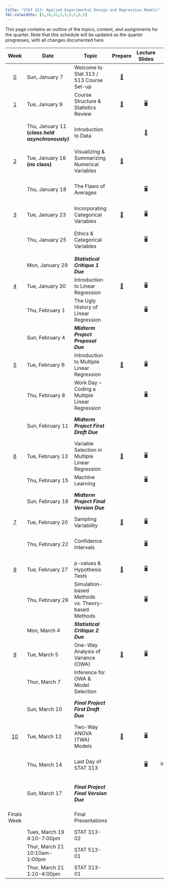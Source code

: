 ```yaml
---
title: "STAT 313: Applied Experimental Design and Regression Models"
tbl-colwidths: [5,10,35,5,5,5,5,5,5]
---
```


This page contains an outline of the topics, content, and assignments for the quarter. Note that this schedule will be updated as the quarter progresses, with all changes documented here.

::: column-screen-inset-right
+-------------------------+---------------------------------------------------+---------------------------------------------------+----------------------------------------------+---------------------------------------------------------------+------------------------------------------------------------------------------------------------------------------------------------------------+----------------------------------------------------+-------------------------------------------------------+---------------------------------------------------------------------------------------------------------------------------------------------------------------------------------------------------+
| Week                    | Date                                              | Topic                                             | Prepare                                      | Lecture Slides                                                | Activity                                                                                                                                       | Lab                                                | Critique                                              | Project                                                                                                                                                                                           |
+:=======================:+===================================================+===================================================+:============================================:+:=============================================================:+:==============================================================================================================================================:+:==================================================:+:=====================================================:+:=================================================================================================================================================================================================:+
| [0](weeks/week-0.qmd)   | Sun, January 7                                    | Welcome to Stat 313 / 513 Course Set-up           | [📖](weeks/week-0.qmd "Course Set-up")       |                                                               |                                                                                                                                                |                                                    |                                                       |                                                                                                                                                                                                   |
+-------------------------+---------------------------------------------------+---------------------------------------------------+----------------------------------------------+---------------------------------------------------------------+------------------------------------------------------------------------------------------------------------------------------------------------+----------------------------------------------------+-------------------------------------------------------+---------------------------------------------------------------------------------------------------------------------------------------------------------------------------------------------------+
| [1](weeks/week-1.qmd)   | Tue, January 9                                    | Course Structure & Statistics Review              | [📖](weeks/week-1.qmd "Week 1 Coursework")   | [🖥](slides/week1-day1-alt.qmd "Week 1 Review Lecture Slides") |                                                                                                                                                |                                                    |                                                       |                                                                                                                                                                                                   |
+-------------------------+---------------------------------------------------+---------------------------------------------------+----------------------------------------------+---------------------------------------------------------------+------------------------------------------------------------------------------------------------------------------------------------------------+----------------------------------------------------+-------------------------------------------------------+---------------------------------------------------------------------------------------------------------------------------------------------------------------------------------------------------+
|                         | Thu, January 11 **(*class held asynchronously)*** | Introduction to Data                              |                                              | [🎥](link to youtube "Video on How to Work in Quarto")        |                                                                                                                                                | [💻](labs/lab-1.qmd "Lab 1") </br> Due January 15  |                                                       |                                                                                                                                                                                                   |
+-------------------------+---------------------------------------------------+---------------------------------------------------+----------------------------------------------+---------------------------------------------------------------+------------------------------------------------------------------------------------------------------------------------------------------------+----------------------------------------------------+-------------------------------------------------------+---------------------------------------------------------------------------------------------------------------------------------------------------------------------------------------------------+
| [2](weeks/week-2.qmd)   | Tue, January 16 **(no class)**                    | Visualizing & Summarizing Numerical Variables     | [📖](weeks/week-2.qmd "Week 2 Coursework")   |                                                               |                                                                                                                                                |                                                    |                                                       |                                                                                                                                                                                                   |
+-------------------------+---------------------------------------------------+---------------------------------------------------+----------------------------------------------+---------------------------------------------------------------+------------------------------------------------------------------------------------------------------------------------------------------------+----------------------------------------------------+-------------------------------------------------------+---------------------------------------------------------------------------------------------------------------------------------------------------------------------------------------------------+
|                         | Thu, January 18                                   | The Flaws of Averages                             |                                              | [🖥](slides/week2-day1.qmd "Week 2 Review Lecture Slides")     |                                                                                                                                                | [💻](labs/lab-2.qmd "Lab 2") </br> Due January 22  |                                                       |                                                                                                                                                                                                   |
+-------------------------+---------------------------------------------------+---------------------------------------------------+----------------------------------------------+---------------------------------------------------------------+------------------------------------------------------------------------------------------------------------------------------------------------+----------------------------------------------------+-------------------------------------------------------+---------------------------------------------------------------------------------------------------------------------------------------------------------------------------------------------------+
| [3](weeks/week-3.qmd)   | Tue, January 23                                   | Incorporating Categorical Variables               | [📖](weeks/week-3.qmd "Week 3 Courswork")    | [🖥](slides/week3-day1-alt.qmd "Week 3 Review Lecture Slides") |                                                                                                                                                |                                                    |                                                       |                                                                                                                                                                                                   |
+-------------------------+---------------------------------------------------+---------------------------------------------------+----------------------------------------------+---------------------------------------------------------------+------------------------------------------------------------------------------------------------------------------------------------------------+----------------------------------------------------+-------------------------------------------------------+---------------------------------------------------------------------------------------------------------------------------------------------------------------------------------------------------+
|                         | Thu, January 25                                   | Ethics & Categorical Variables                    |                                              | [🖥](slides/week3-day2-alt.qmd "Week 3 Review Lab Slides")     |                                                                                                                                                | [💻](labs/lab-3.qmd "Lab 3") </br> Due January 29  |                                                       |                                                                                                                                                                                                   |
+-------------------------+---------------------------------------------------+---------------------------------------------------+----------------------------------------------+---------------------------------------------------------------+------------------------------------------------------------------------------------------------------------------------------------------------+----------------------------------------------------+-------------------------------------------------------+---------------------------------------------------------------------------------------------------------------------------------------------------------------------------------------------------+
|                         | Mon, January 29                                   | ***Statistical Critique 1*** ***Due***            |                                              |                                                               |                                                                                                                                                |                                                    | [✍](critique/critique-1.qmd "Statistical Critique 1") |                                                                                                                                                                                                   |
+-------------------------+---------------------------------------------------+---------------------------------------------------+----------------------------------------------+---------------------------------------------------------------+------------------------------------------------------------------------------------------------------------------------------------------------+----------------------------------------------------+-------------------------------------------------------+---------------------------------------------------------------------------------------------------------------------------------------------------------------------------------------------------+
| [4](weeks/week-4.qmd)   | Tue, January 30                                   | Introduction to Linear Regression                 | [📖](weeks/week-4.qmd "Week 4 Coursework")   | [🖥](slides/week4-day1.qmd "Week 4 Review Lecture Slides")     |                                                                                                                                                |                                                    |                                                       |                                                                                                                                                                                                   |
+-------------------------+---------------------------------------------------+---------------------------------------------------+----------------------------------------------+---------------------------------------------------------------+------------------------------------------------------------------------------------------------------------------------------------------------+----------------------------------------------------+-------------------------------------------------------+---------------------------------------------------------------------------------------------------------------------------------------------------------------------------------------------------+
|                         | Thu, February 1                                   | The Ugly History of Linear Regression             |                                              | [🖥](slides/week4-day2.qmd "Week 4 Review Lab Slides")         |                                                                                                                                                | [💻](labs/lab-4.qmd "Lab 4")                       |                                                       | [📁](project/midterm-proposal.qmd "Midterm Project Proposal")                                                                                                                                     |
+-------------------------+---------------------------------------------------+---------------------------------------------------+----------------------------------------------+---------------------------------------------------------------+------------------------------------------------------------------------------------------------------------------------------------------------+----------------------------------------------------+-------------------------------------------------------+---------------------------------------------------------------------------------------------------------------------------------------------------------------------------------------------------+
|                         | Sun, February 4                                   | ***Midterm Project Proposal Due***                |                                              |                                                               |                                                                                                                                                |                                                    |                                                       | [📁](project/midterm-proposal.qmd "Midterm Project Proposal")                                                                                                                                     |
+-------------------------+---------------------------------------------------+---------------------------------------------------+----------------------------------------------+---------------------------------------------------------------+------------------------------------------------------------------------------------------------------------------------------------------------+----------------------------------------------------+-------------------------------------------------------+---------------------------------------------------------------------------------------------------------------------------------------------------------------------------------------------------+
| [5](weeks/week-5.qmd)   | Tue, February 6                                   | Introduction to Multiple Linear Regression        | [📖](weeks/week-5.qmd "Week 5 Coursework")   | [🖥](slides/week5-day1.qmd "Week 5 Review Lecture Slides")     |                                                                                                                                                |                                                    |                                                       |                                                                                                                                                                                                   |
+-------------------------+---------------------------------------------------+---------------------------------------------------+----------------------------------------------+---------------------------------------------------------------+------------------------------------------------------------------------------------------------------------------------------------------------+----------------------------------------------------+-------------------------------------------------------+---------------------------------------------------------------------------------------------------------------------------------------------------------------------------------------------------+
|                         | Thu, February 8                                   | Work Day -- Coding a Multiple Linear Regression   |                                              | [🖥](slides/week5-day2.qmd "Midterm Project Warm-up Slides")   | [📋](activity/week-5-sample-selection.qmd "Sample Selection & Scope of Inference Activity")                                                    |                                                    |                                                       |                                                                                                                                                                                                   |
+-------------------------+---------------------------------------------------+---------------------------------------------------+----------------------------------------------+---------------------------------------------------------------+------------------------------------------------------------------------------------------------------------------------------------------------+----------------------------------------------------+-------------------------------------------------------+---------------------------------------------------------------------------------------------------------------------------------------------------------------------------------------------------+
|                         | Sun, February 11                                  | ***Midterm Project First Draft Due***             |                                              |                                                               |                                                                                                                                                |                                                    |                                                       | Instructions: [📁](project/midterm-project-directions.qmd "Midterm Project Instructions") </br> Grading Rubric: [✅](project/midterm-project-grading-rubric.qmd "Midterm Project Grading Rubric") |
+-------------------------+---------------------------------------------------+---------------------------------------------------+----------------------------------------------+---------------------------------------------------------------+------------------------------------------------------------------------------------------------------------------------------------------------+----------------------------------------------------+-------------------------------------------------------+---------------------------------------------------------------------------------------------------------------------------------------------------------------------------------------------------+
| [6](weeks/week-6.qmd)   | Tue, February 13                                  | Variable Selection in Multiple Linear Regression  | [📖](weeks/week-6.qmd "Week 6 Coursework")   | [🖥](slides/week6-day1.qmd "Week 6 Review Lecture Slides")     | [📋](activity/week-6-model-selection.qmd "Model Selection Activity")                                                                           |                                                    |                                                       |                                                                                                                                                                                                   |
+-------------------------+---------------------------------------------------+---------------------------------------------------+----------------------------------------------+---------------------------------------------------------------+------------------------------------------------------------------------------------------------------------------------------------------------+----------------------------------------------------+-------------------------------------------------------+---------------------------------------------------------------------------------------------------------------------------------------------------------------------------------------------------+
|                         | Thu, February 15                                  | Machine Learning                                  |                                              | [🖥](slides/week6-day2.qmd "Week 6 Lab Review Slides")         |                                                                                                                                                | [💻](labs/lab-6.qmd "Lab 6")                       |                                                       |                                                                                                                                                                                                   |
+-------------------------+---------------------------------------------------+---------------------------------------------------+----------------------------------------------+---------------------------------------------------------------+------------------------------------------------------------------------------------------------------------------------------------------------+----------------------------------------------------+-------------------------------------------------------+---------------------------------------------------------------------------------------------------------------------------------------------------------------------------------------------------+
|                         | Sun, February 18                                  | ***Midterm Project Final Version Due***           |                                              |                                                               |                                                                                                                                                |                                                    |                                                       | Instructions: [📁](project/midterm-project-directions.qmd "Midterm Project Instructions") </br> Grading Rubric: [✅](project/midterm-project-grading-rubric.qmd "Midterm Project Grading Rubric") |
+-------------------------+---------------------------------------------------+---------------------------------------------------+----------------------------------------------+---------------------------------------------------------------+------------------------------------------------------------------------------------------------------------------------------------------------+----------------------------------------------------+-------------------------------------------------------+---------------------------------------------------------------------------------------------------------------------------------------------------------------------------------------------------+
| [7](weeks/week-7.qmd)   | Tue, February 20                                  | Sampling Variability                              | [📖](weeks/week-7.qmd "Week 7 Coursework")   | [🖥](slides/week7-day1.qmd "Week 7 Review Lecture Slides")     | [📋](activity/week-7-sampling-activity.qmd "Exploring Sampling Concepts")                                                                      |                                                    |                                                       |                                                                                                                                                                                                   |
+-------------------------+---------------------------------------------------+---------------------------------------------------+----------------------------------------------+---------------------------------------------------------------+------------------------------------------------------------------------------------------------------------------------------------------------+----------------------------------------------------+-------------------------------------------------------+---------------------------------------------------------------------------------------------------------------------------------------------------------------------------------------------------+
|                         | Thu, February 22                                  | Confidence Intervals                              |                                              | [🖥](slides/week7-day2.qmd "Week 7 Lab Review Slides")         | [📋](activity/week-7-bootstrap-activity.qmd "Exploring Bootstrap Concepts")                                                                    | [💻](labs/lab-7.qmd "Lab 7") </br> Due February 26 |                                                       |                                                                                                                                                                                                   |
+-------------------------+---------------------------------------------------+---------------------------------------------------+----------------------------------------------+---------------------------------------------------------------+------------------------------------------------------------------------------------------------------------------------------------------------+----------------------------------------------------+-------------------------------------------------------+---------------------------------------------------------------------------------------------------------------------------------------------------------------------------------------------------+
| [8](weeks/week-8.qmd)   | Tue, February 27                                  | p-values & Hypothesis Tests                       | [📖](weeks/week-8.qmd "Week 8 Coursework")   | [🖥](slides/week8-day1.qmd "Week 8 Review Lecture Slides")     |                                                                                                                                                |                                                    |                                                       |                                                                                                                                                                                                   |
+-------------------------+---------------------------------------------------+---------------------------------------------------+----------------------------------------------+---------------------------------------------------------------+------------------------------------------------------------------------------------------------------------------------------------------------+----------------------------------------------------+-------------------------------------------------------+---------------------------------------------------------------------------------------------------------------------------------------------------------------------------------------------------+
|                         | Thu, February 29                                  | Simulation-based Methods vs. Theory-based Methods |                                              | [🖥](slides/week8-day2.qmd "Week 8 Lab Review Slides")         |                                                                                                                                                | [💻](labs/lab-8.qmd "Lab 8") </br> Due March 4     |                                                       |                                                                                                                                                                                                   |
+-------------------------+---------------------------------------------------+---------------------------------------------------+----------------------------------------------+---------------------------------------------------------------+------------------------------------------------------------------------------------------------------------------------------------------------+----------------------------------------------------+-------------------------------------------------------+---------------------------------------------------------------------------------------------------------------------------------------------------------------------------------------------------+
|                         | Mon, March 4                                      | ***Statistical Critique 2*** ***Due***            |                                              |                                                               |                                                                                                                                                |                                                    | [✍](critique/critique-2.qmd "Statistical Critique 2") |                                                                                                                                                                                                   |
+-------------------------+---------------------------------------------------+---------------------------------------------------+----------------------------------------------+---------------------------------------------------------------+------------------------------------------------------------------------------------------------------------------------------------------------+----------------------------------------------------+-------------------------------------------------------+---------------------------------------------------------------------------------------------------------------------------------------------------------------------------------------------------+
| [9](weeks/week-9.qmd)   | Tue, March 5                                      | One-Way Analysis of Variance (OWA)                | [📖](weeks/week-9.qmd "Week 9 Coursework")   | [🖥](slides/week9-day1.qmd "Week 9 Review Slides")             | \                                                                                                                                              |                                                    |                                                       |                                                                                                                                                                                                   |
+-------------------------+---------------------------------------------------+---------------------------------------------------+----------------------------------------------+---------------------------------------------------------------+------------------------------------------------------------------------------------------------------------------------------------------------+----------------------------------------------------+-------------------------------------------------------+---------------------------------------------------------------------------------------------------------------------------------------------------------------------------------------------------+
|                         | Thur, March 7                                     | Inference for OWA & Model Selection               |                                              |                                                               | Selecting a OWA Model: [📋](project/final-project-help/owa-to-twa-model-selection-process.qmd "Model Selection Process for the Final Project") |                                                    |                                                       |                                                                                                                                                                                                   |
+-------------------------+---------------------------------------------------+---------------------------------------------------+----------------------------------------------+---------------------------------------------------------------+------------------------------------------------------------------------------------------------------------------------------------------------+----------------------------------------------------+-------------------------------------------------------+---------------------------------------------------------------------------------------------------------------------------------------------------------------------------------------------------+
|                         | Sun, March 10                                     | ***Final Project First Draft Due***               |                                              |                                                               |                                                                                                                                                |                                                    |                                                       | Instructions: [📁](project/final-project-directions.qmd "Final Project Directions") </br> Grading Rubric: [✅](project/final-project-grading-rubric.qmd "Final Project Grading Rubric")           |
+-------------------------+---------------------------------------------------+---------------------------------------------------+----------------------------------------------+---------------------------------------------------------------+------------------------------------------------------------------------------------------------------------------------------------------------+----------------------------------------------------+-------------------------------------------------------+---------------------------------------------------------------------------------------------------------------------------------------------------------------------------------------------------+
| [10](weeks/week-10.qmd) | Tue, March 12                                     | Two-Way ANOVA (TWA) Models                        | [📖](weeks/week-10.qmd "Week 10 Coursework") | [🖥](slides/week10-day1.qmd "Week 10 Review Slides")           | Selecting a TWA Model: [📋](project/final-project-help/twa-model-selection-process.qmd "Help on Model Selection Process")                      |                                                    |                                                       |                                                                                                                                                                                                   |
+-------------------------+---------------------------------------------------+---------------------------------------------------+----------------------------------------------+---------------------------------------------------------------+------------------------------------------------------------------------------------------------------------------------------------------------+----------------------------------------------------+-------------------------------------------------------+---------------------------------------------------------------------------------------------------------------------------------------------------------------------------------------------------+
|                         | Thu, March 14                                     | Last Day of STAT 313                              |                                              | [🖥](slides/week10-day2.qmd "Final Class Debrief")             | Assessing Independence: [📋](project/final-project-help/assess_independence.qmd "Help on Assessing Independence")                              |                                                    |                                                       | What **should not** be in your project: [📋](project/final-project-help/no-gos.qmd "Things that don't belong in your report!")                                                                    |
+-------------------------+---------------------------------------------------+---------------------------------------------------+----------------------------------------------+---------------------------------------------------------------+------------------------------------------------------------------------------------------------------------------------------------------------+----------------------------------------------------+-------------------------------------------------------+---------------------------------------------------------------------------------------------------------------------------------------------------------------------------------------------------+
|                         | Sun, March 17                                     | ***Final Project Final Version Due***             |                                              |                                                               |                                                                                                                                                |                                                    |                                                       | Instructions: [📁](project/final-project-directions.qmd "Final Project Directions") </br> Grading Rubric: [✅](project/final-project-grading-rubric.qmd "Final Project Grading Rubric")           |
+-------------------------+---------------------------------------------------+---------------------------------------------------+----------------------------------------------+---------------------------------------------------------------+------------------------------------------------------------------------------------------------------------------------------------------------+----------------------------------------------------+-------------------------------------------------------+---------------------------------------------------------------------------------------------------------------------------------------------------------------------------------------------------+
| Finals Week             |                                                   | Final Presentations                               |                                              |                                                               |                                                                                                                                                |                                                    |                                                       | Presentation Instructions:[📁](project/final-presentations/presentation-instructions.qmd "Final Presentation Instructions")                                                                       |
+-------------------------+---------------------------------------------------+---------------------------------------------------+----------------------------------------------+---------------------------------------------------------------+------------------------------------------------------------------------------------------------------------------------------------------------+----------------------------------------------------+-------------------------------------------------------+---------------------------------------------------------------------------------------------------------------------------------------------------------------------------------------------------+
|                         | Tues, March 19\                                   | STAT 313-02                                       |                                              |                                                               |                                                                                                                                                |                                                    |                                                       |                                                                                                                                                                                                   |
|                         | 4:10-7:00pm                                       |                                                   |                                              |                                                               |                                                                                                                                                |                                                    |                                                       |                                                                                                                                                                                                   |
+-------------------------+---------------------------------------------------+---------------------------------------------------+----------------------------------------------+---------------------------------------------------------------+------------------------------------------------------------------------------------------------------------------------------------------------+----------------------------------------------------+-------------------------------------------------------+---------------------------------------------------------------------------------------------------------------------------------------------------------------------------------------------------+
|                         | Thur, March 21\                                   | STAT 513-01                                       |                                              |                                                               |                                                                                                                                                |                                                    |                                                       |                                                                                                                                                                                                   |
|                         | 10:10am-1:00pm                                    |                                                   |                                              |                                                               |                                                                                                                                                |                                                    |                                                       |                                                                                                                                                                                                   |
+-------------------------+---------------------------------------------------+---------------------------------------------------+----------------------------------------------+---------------------------------------------------------------+------------------------------------------------------------------------------------------------------------------------------------------------+----------------------------------------------------+-------------------------------------------------------+---------------------------------------------------------------------------------------------------------------------------------------------------------------------------------------------------+
|                         | Thur, March 21\                                   | STAT 313-01                                       |                                              |                                                               |                                                                                                                                                |                                                    |                                                       |                                                                                                                                                                                                   |
|                         | 1:10-4:00pm                                       |                                                   |                                              |                                                               |                                                                                                                                                |                                                    |                                                       |                                                                                                                                                                                                   |
+-------------------------+---------------------------------------------------+---------------------------------------------------+----------------------------------------------+---------------------------------------------------------------+------------------------------------------------------------------------------------------------------------------------------------------------+----------------------------------------------------+-------------------------------------------------------+---------------------------------------------------------------------------------------------------------------------------------------------------------------------------------------------------+
:::
